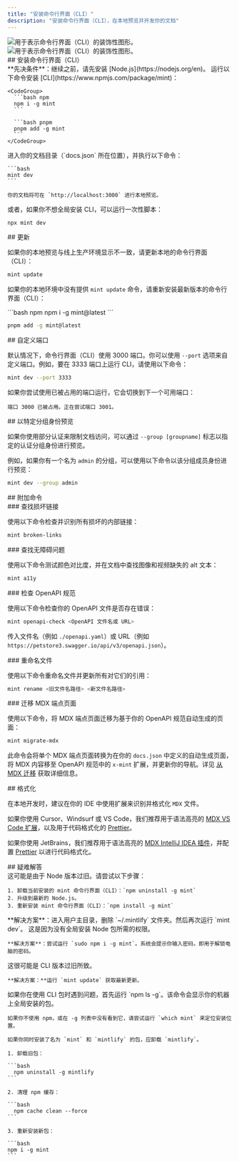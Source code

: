 ```yaml
---
title: "安装命令行界面（CLI）"
description: "安装命令行界面（CLI），在本地预览并开发你的文档"
---
```


<img className="block dark:hidden my-0 pointer-events-none" src="/images/installation/local-development-light.png" alt="用于表示命令行界面（CLI）的装饰性图形。" />

<img className="hidden dark:block my-0 pointer-events-none" src="/images/installation/local-development-dark.png" alt="用于表示命令行界面（CLI）的装饰性图形。" />

<div id="installing-the-cli">
  ## 安装命令行界面（CLI）
</div>

<Info>
  **先决条件**：继续之前，请先安装 [Node.js](https://nodejs.org/en)。
</Info>

<Steps>
  <Step title="安装 CLI。">
    运行以下命令安装 [CLI](https://www.npmjs.com/package/mint)：

    <CodeGroup>
      ```bash npm
      npm i -g mint
      ```

      ```bash pnpm
      pnpm add -g mint
      ```
    </CodeGroup>
  </Step>

  <Step title="本地预览。">
    进入你的文档目录（`docs.json` 所在位置），并执行以下命令：

    ```bash
    mint dev
    ```

    你的文档将可在 `http://localhost:3000` 进行本地预览。
  </Step>
</Steps>

或者，如果你不想全局安装 CLI，可以运行一次性脚本：

```bash
npx mint dev
```

<div id="updates">
  ## 更新
</div>

如果你的本地预览与线上生产环境显示不一致，请更新本地的命令行界面（CLI）：

```bash
mint update
```

如果你的本地环境中没有提供 `mint update` 命令，请重新安装最新版本的命令行界面（CLI）：

<CodeGroup>
  ```bash npm
  npm i -g mint@latest
  ```

  ```bash pnpm
  pnpm add -g mint@latest
  ```
</CodeGroup>

<div id="custom-ports">
  ## 自定义端口
</div>

默认情况下，命令行界面（CLI）使用 3000 端口。你可以使用 `--port` 选项来自定义端口。例如，要在 3333 端口上运行 CLI，请使用以下命令：

```bash
mint dev --port 3333
```

如果你尝试使用已被占用的端口运行，它会切换到下一个可用端口：

```mdx
端口 3000 已被占用。正在尝试端口 3001。
```

<div id="previewing-as-a-specific-group">
  ## 以特定分组身份预览
</div>

如果你使用部分认证来限制文档访问，可以通过 `--group [groupname]` 标志以指定的认证分组身份进行预览。

例如，如果你有一个名为 `admin` 的分组，可以使用以下命令以该分组成员身份进行预览：

```bash
mint dev --group admin
```

<div id="additional-commands">
  ## 附加命令
</div>

<div id="find-broken-links">
  ### 查找损坏链接
</div>

使用以下命令检查并识别所有损坏的内部链接：

```bash
mint broken-links
```

<div id="find-accessibility-issues">
  ### 查找无障碍问题
</div>

使用以下命令测试颜色对比度，并在文档中查找图像和视频缺失的 alt 文本：

```bash
mint a11y
```

<div id="check-openapi-spec">
  ### 检查 OpenAPI 规范
</div>

使用以下命令检查你的 OpenAPI 文件是否存在错误：

```bash
mint openapi-check <OpenAPI 文件名或 URL>
```

传入文件名（例如 `./openapi.yaml`）或 URL（例如 `https://petstore3.swagger.io/api/v3/openapi.json`）。

<div id="rename-files">
  ### 重命名文件
</div>

使用以下命令重命名文件并更新所有对它们的引用：

```bash
mint rename <旧文件名路径> <新文件名路径>
```

<div id="migrate-mdx-endpoint-pages">
  ### 迁移 MDX 端点页面
</div>

使用以下命令，将 MDX 端点页面迁移为基于你的 OpenAPI 规范自动生成的页面：

```bash
mint migrate-mdx
```

此命令会将单个 MDX 端点页面转换为在你的 `docs.json` 中定义的自动生成页面，将 MDX 内容移至 OpenAPI 规范中的 `x-mint` 扩展，并更新你的导航。详见 [从 MDX 迁移](/zh/guides/migrating-from-mdx) 获取详细信息。

<div id="formatting">
  ## 格式化
</div>

在本地开发时，建议在你的 IDE 中使用扩展来识别并格式化 `MDX` 文件。

如果你使用 Cursor、Windsurf 或 VS Code，我们推荐用于语法高亮的 [MDX VS Code 扩展](https://marketplace.visualstudio.com/items?itemName=unifiedjs.vscode-mdx)，以及用于代码格式化的 [Prettier](https://marketplace.visualstudio.com/items?itemName=esbenp.prettier-vscode)。

如果你使用 JetBrains，我们推荐用于语法高亮的 [MDX IntelliJ IDEA 插件](https://plugins.jetbrains.com/plugin/14944-mdx)，并配置 [Prettier](https://prettier.io/docs/webstorm) 以进行代码格式化。

<div id="troubleshooting">
  ## 疑难解答
</div>

<AccordionGroup>
  <Accordion title="错误：无法在 darwin-arm64 运行时加载 'sharp' 模块">
    这可能是由于 Node 版本过旧。请尝试以下步骤：

    1. 卸载当前安装的 mint 命令行界面（CLI）：`npm uninstall -g mint`
    2. 升级到最新的 Node.js。
    3. 重新安装 mint 命令行界面（CLI）：`npm install -g mint`
  </Accordion>

  <Accordion title="问题：遇到未知错误">
    **解决方案**：进入用户主目录，删除 `~/.mintlify` 文件夹。然后再次运行 `mint dev`。
  </Accordion>

  <Accordion title="错误：permission denied">
    这是因为没有全局安装 Node 包所需的权限。

    **解决方案**：尝试运行 `sudo npm i -g mint`。系统会提示你输入密码，即用于解锁电脑的密码。
  </Accordion>

  <Accordion title="本地预览与线上文档显示不一致">
    这很可能是 CLI 版本过旧所致。

    **解决方案：**运行 `mint update` 获取最新更新。
  </Accordion>

  <Accordion title="mintlify 与 mint 包">
    如果你在使用 CLI 包时遇到问题，首先运行 `npm ls -g`。该命令会显示你的机器上全局安装的包。

    如果你不使用 npm，或在 -g 列表中没有看到它，请尝试运行 `which mint` 来定位安装位置。

    如果你同时安装了名为 `mint` 和 `mintlify` 的包，应卸载 `mintlify`。

    1. 卸载旧包：

    ```bash
      npm uninstall -g mintlify
    ```

    2. 清理 npm 缓存：

    ```bash
      npm cache clean --force
    ```

    3. 重新安装新包：

    ```bash
    npm i -g mint
    ```
  </Accordion>
</AccordionGroup>